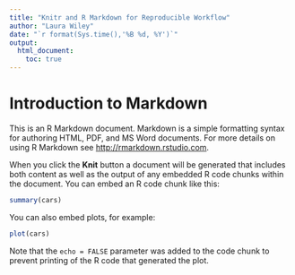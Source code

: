 ```yaml
---
title: "Knitr and R Markdown for Reproducible Workflow"
author: "Laura Wiley"
date: "`r format(Sys.time(),'%B %d, %Y')`"
output: 
  html_document:
    toc: true
---
```


# Introduction to Markdown


This is an R Markdown document. Markdown is a simple formatting syntax for authoring HTML, PDF, and MS Word documents. For more details on using R Markdown see <http://rmarkdown.rstudio.com>.

When you click the **Knit** button a document will be generated that includes both content as well as the output of any embedded R code chunks within the document. You can embed an R code chunk like this:

```r
summary(cars)
```

You can also embed plots, for example:

```r
plot(cars)
```

Note that the `echo = FALSE` parameter was added to the code chunk to prevent printing of the R code that generated the plot.
